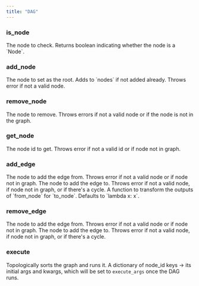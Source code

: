 ```yaml
---
title: "DAG"
---
```


### is_node
<ParamField body="node" type="Node" required>
The node to check.

</ParamField>

<ResponseField name="" type="bool">
Returns boolean indicating whether the node is a `Node`.

</ResponseField>

### add_node
<ParamField body="node" type="Node" required>
The node to set as the root. Adds to `nodes` if not added already. Throws error if not a valid node.

</ParamField>

### remove_node
<ParamField body="node" type="Node" required>
The node to remove. Throws errors if not a valid node or if the node is not in the graph.

</ParamField>

### get_node
<ParamField body="node_id" type="str" required>
The node id to get. Throws error if not a valid id or if node not in graph.

</ParamField>

### add_edge
<ParamField body="from_node" type="Node" required>
The node to add the edge from. Throws error if not a valid node or if node not in graph.
</ParamField>

<ParamField body="to_node" type="Node" required>
The node to add the edge to. Throws error if not a valid node, if node not in graph, or if there's a cycle.
</ParamField>

<ParamField body="fn" type="Callable[[dict[str:type]], dict[str:type]]">
A function to transform the outputs of `from_node` for `to_node`. Defaults to `lambda x: x`.
</ParamField>

### remove_edge
<ParamField body="from_node" type="Node" required>
The node to add the edge from. Throws error if not a valid node or if node not in graph.
</ParamField>

<ParamField body="to_node" type="Node" required>
The node to add the edge to. Throws error if not a valid node, if node not in graph, or if there's a cycle.
</ParamField>

### execute
Topologically sorts the graph and runs it.
<ParamField body="init_source_nodes" type="dict[str:type]" required>
A dictionary of node_id keys -> its initial args and kwargs, which will be set to `execute_args` once the DAG runs.
</ParamField>